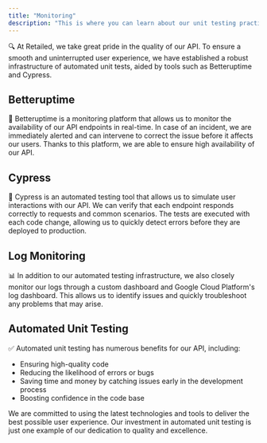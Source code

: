 ```yaml
---
title: "Monitoring"
description: "This is where you can learn about our unit testing practices for the API"
---
```


🔍 At Retailed, we take great pride in the quality of our API. To ensure a smooth and uninterrupted user experience, we have established a robust infrastructure of automated unit tests, aided by tools such as Betteruptime and Cypress.

## Betteruptime

🚨 Betteruptime is a monitoring platform that allows us to monitor the availability of our API endpoints in real-time. In case of an incident, we are immediately alerted and can intervene to correct the issue before it affects our users. Thanks to this platform, we are able to ensure high availability of our API.

## Cypress

🌲 Cypress is an automated testing tool that allows us to simulate user interactions with our API. We can verify that each endpoint responds correctly to requests and common scenarios. The tests are executed with each code change, allowing us to quickly detect errors before they are deployed to production.

## Log Monitoring

📊 In addition to our automated testing infrastructure, we also closely monitor our logs through a custom dashboard and Google Cloud Platform's log dashboard. This allows us to identify issues and quickly troubleshoot any problems that may arise.

## Automated Unit Testing

✅ Automated unit testing has numerous benefits for our API, including:

- Ensuring high-quality code
- Reducing the likelihood of errors or bugs
- Saving time and money by catching issues early in the development process
- Boosting confidence in the code base

We are committed to using the latest technologies and tools to deliver the best possible user experience. Our investment in automated unit testing is just one example of our dedication to quality and excellence.
